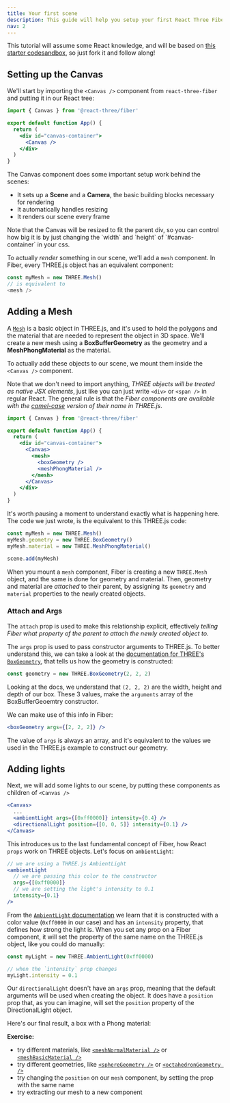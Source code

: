 ```yaml
---
title: Your first scene
description: This guide will help you setup your first React Three Fiber scene and introduce you to its core concepts.
nav: 2
---
```


This tutorial will assume some React knowledge, and will be based on [this starter codesandbox](), so just fork it and follow along!

## Setting up the Canvas

We'll start by importing the `<Canvas />` component from `react-three-fiber` and putting it in our React tree:

```jsx
import { Canvas } from '@react-three/fiber'

export default function App() {
  return (
    <div id="canvas-container">
      <Canvas />
    </div>
  )
}
```

The Canvas component does some important setup work behind the scenes:

- It sets up a **Scene** and a **Camera**, the basic building blocks necessary for rendering
- It automatically handles resizing
- It renders our scene every frame

<Hint>
  Note that the Canvas will be resized to fit the parent div, so you can control how big it is by
  just changing the `width` and `height` of `#canvas-container` in your css.
</Hint>

To actually _render_ something in our scene, we'll add a `mesh` component. In Fiber, every THREE.js object has an equivalent component:

```js
const myMesh = new THREE.Mesh()
// is equivalent to
<mesh />
```

## Adding a Mesh

A [`Mesh`](https://threejs.org/docs/#api/en/objects/Mesh) is a basic object in THREE.js, and it's used to hold the polygons and the material that are needed to represent the object in 3D space.
We'll create a new mesh using a **BoxBufferGeometry** as the geometry and a **MeshPhongMaterial** as the material.

To actually add these objects to our scene, we mount them inside the `<Canvas />` component.

Note that we don't need to import anything, _THREE objects will be treated as native JSX elements_, just like you can just write `<div>` or `<span />` in regular React.
The general rule is that the _Fiber components are available with the [camel-case](https://en.wikipedia.org/wiki/Camel_case) version of their name in THREE.js_.

```jsx
import { Canvas } from '@react-three/fiber'

export default function App() {
  return (
    <div id="canvas-container">
      <Canvas>
        <mesh>
          <boxGeometry />
          <meshPhongMaterial />
        </mesh>
      </Canvas>
    </div>
  )
}
```

It's worth pausing a moment to understand exactly what is happening here. The code we just wrote, is the equivalent to this THREE.js code:

```jsx
const myMesh = new THREE.Mesh()
myMesh.geometry = new THREE.BoxGeometry()
myMesh.material = new THREE.MeshPhongMaterial()

scene.add(myMesh)
```

When you mount a `mesh` component, Fiber is creating a new `THREE.Mesh` object, and the same is done for geometry and material.
Then, geometry and material are _attached_ to their parent, by assigning its `geometry` and `material` properties to the newly created objects.

### Attach and Args

The `attach` prop is used to make this relationship explicit, effectively _telling Fiber what property of the parent to attach the newly created object to_.

The `args` prop is used to pass constructor arguments to THREE.js.
To better understand this, we can take a look at the [documentation for THREE's `BoxGeometry`](https://threejs.org/docs/#api/en/geometries/BoxGeometry), that tells us how the geometry is constructed:

```js
const geometry = new THREE.BoxGeometry(2, 2, 2)
```

Looking at the docs, we understand that `(2, 2, 2)` are the width, height and depth of our box. These 3 values, make the `arguments` array of the BoxBufferGeoemtry constructor.

We can make use of this info in Fiber:

```jsx
<boxGeometry args={[2, 2, 2]} />
```

The value of `args` is always an array, and it's equivalent to the values we used in the THREE.js example to construct our geometry.

## Adding lights

Next, we will add some lights to our scene, by putting these components as children of `<Canvas />`

```jsx
<Canvas>
  ...
  <ambientLight args={[0xff0000]} intensity={0.4} />
  <directionalLight position={[0, 0, 5]} intensity={0.1} />
</Canvas>
```

This introduces us to the last fundamental concept of Fiber, how React `props` work on THREE objects. Let's focus on `ambientLight`:

```jsx
// we are using a THREE.js AmbientLight
<ambientLight
  // we are passing this color to the constructor
  args={[0xff0000]}
  // we are setting the light's intensity to 0.1
  intensity={0.1}
/>
```

From the [`AmbientLight` documentation](https://threejs.org/docs/#api/en/lights/AmbientLight) we learn that it is constructed with a color value (`0xff0000` in our case) and has an `intensity` property, that defines how strong the light is.
When you set any prop on a Fiber component, it will set the property of the same name on the THREE.js object, like you could do manually:

```jsx
const myLight = new THREE.AmbientLight(0xff0000)

// when the `intensity` prop changes
myLight.intensity = 0.1
```

Our `directionalLight` doesn't have an `args` prop, meaning that the default arguments will be used when creating the object. It does have a `position` prop that, as you can imagine, will set the `position` property of the DirectionalLight object.

Here's our final result, a box with a Phong material:

<Codesandbox id="12q81" />

**Exercise:**

- try different materials, like [`<meshNormalMaterial />`](https://threejs.org/docs/#api/en/materials/MeshNormalMaterial) or [`<meshBasicMaterial />`](https://threejs.org/docs/#api/en/materials/MeshBasicMaterial)
- try different geometries, like [`<sphereGeometry />`](https://threejs.org/docs/#api/en/geometries/SphereGeometry) or [`<octahedronGeometry />`](https://threejs.org/docs/#api/en/geometries/OctahedronGeometry)
- try changing the `position` on our `mesh` component, by setting the prop with the same name
- try extracting our mesh to a new component

<!--
Every scene starts with the `<Canvas />` component, which we can import from `react-three-fiber`:


In the example above, we can start getting familiar with some of the **basic concepts** of React Three Fiber:

1. We set a **camera** prop for the `<Canvas />` component. This is the initial position of Fiber's default **PerspectiveCamera** - which would otherwise be at `[0, 0, 5]`

2. We added a `<color />` component with `args` and `attach` props. This means that a new `THREE.Color` object will be created and set as the `background` property of the main `scene`.

```jsx
const color = new THREE.Color('black') // args is the arguments array, passed to the constructor
scene.background = color // set the property on a three.js object parent[attach] = object
```

3. We added a `<mesh />` component with a `<boxGeometry />` child. Any component with `geometry` or `material` in its name, will automatically attach to the corresponding property of its parent:

```js
const myMesh = new THREE.Mesh() // <mesh />
const myGeometry = new THREE.BoxGeometry() // <boxGeometry />

myMesh.geometry = myGeometry // set the `geometry` property on our mesh
```

The `Canvas` will fill its parent element (try changing the width and height of `.App` in
`src/styles.css`)

**React Three Fiber can render any object from three.js**, using these simple rules:

- components will be camel-case, so `THREE.Mesh` will be `<mesh />` and `THREE.BoxGeometry` will be `<boxGeometry />`
- constructor arguments will be passed via the `args` prop, so `new THREE.Color("red")` will become `<color args={["red"]} />`

This gives you an initial idea of how React Three Fiber will work, but let's dive deeper!

## Meshes, Geometries and Materials

In the previous example, we created a `<mesh />` component with a `<boxGeometry />` child.

This is equivalent to creating those objects in three.js, putting them together and adding them to the scene:

```js
const mesh = new THREE.Mesh()
const geometry = new THREE.BoxGeometry()

mesh.geometry = geometry
scene.add(mesh)
```

We can add materials in the same way, let's say we want to use [`THREE.MeshNormalMaterial`](), we will have to use a camel-case version of the name, in this case `<meshPhysicalMaterial />`:

<Codesandbox id="cvxpd" />

**Exercise:**

- try different materials, like [`<meshPhongMaterial />`](https://threejs.org/docs/#api/en/materials/MeshPhongMaterial) or [`<meshBasicMaterial />`](https://threejs.org/docs/#api/en/materials/MeshBasicMaterial)
- try different geometries, like [`<sphereGeometry />`](https://threejs.org/docs/#api/en/geometries/SphereGeometry) or [`<octahedronGeometry />`](https://threejs.org/docs/#api/en/geometries/OctahedronGeometry)

## Loading Textures

We will now add a simple [`texture`](https://threejs.org/docs/index.html#api/en/textures/Texture) to our box, to make it look less boring!

This example will introduce you to the concept of three's **Loaders**, Fiber's [**useLoader**](/api/useloader) hook and a sprinkle of React's **Suspense**.

<Codesandbox id="xxrlt" />

Let's take a closer look:

- we moved our box _mesh_ to its own component, since **React Three Fiber Hooks** can only be used inside `<Canvas />` children.
- we imported the `useLoader` hook from Fiber.
  _useLoader_ expects at least two arguments, the first being a three.js `Loader` constructor, and the second being the url of the resource you want to load
  ```jsx
  useLoader(THREE.TextureLoader, url)
  ```
- we wrapped our `<MyBox />` component with a React Suspense block.

  ```jsx
  <React.Suspense fallback={null}>
    <MyBox />
  </React.Suspense>
  ```

  By doing this, we tell React that our component should not be rendered until our texture is finished loading, and that instead we want to render whatever element is passed to `fallback`.
  We will be just using `null` for now, but we will build something nicer later!

  <Callout>
    React Suspense is a big topic, we will get back to it later, but if you want to learn more, you
    should read this page.
  </Callout>

- Finally, we assign our newly loaded texture to the `map` property of `MeshBasicMaterial`

**Exercise:**

- try scaling the texture and changing its wrapping modes:

```jsx
// texture is scaled down to repeat twice
myTexture.repeat.set(2, 2)
// texture will now repeat both horizontally and vertically
myTexture.wrapS = myTexture.wrapT = THREE.RepeatWrapping
```

You can just add these lines right after assigning `myTexture` (line 10).

We can also simplify our texture loading by using drei's
[`useTexture`](https://github.com/pmndrs/drei#usetexture)

## Loading 3D Models

Boxes are boring, we all know that. Let's load a `gltf` file, and get introduced to the React Three Fiber ecosystem:

We will add a new dependency to our project, [`@react-three/drei`](https://github.com/pmndrs/drei).
Drei is a collection of useful helpers and abstractions for Fiber, and we will use a few of its components to improve our example.

<Codesandbox id="kmdi5" />

- we put our files in `public/model`, so that our resource will be served by the web server
- we load our model with drei's [`useGLTF`](https://github.com/pmndrs/drei#usetexture). Here's what's happening, in detail:
  - Suspense is triggered by `useGLTF`, so our component will not render until it's done loading
  - The `.gltf` file is fetched
  - All the related files (binaries and images) are fetched
  - Suspense is resolved and our component can now finally render
- we destructure nodes (the model's objects) and materials and assign them to a mesh's geometry and material

BONUS: we can add [OrbitControls](https://threejs.org/docs/index.html#examples/en/controls/OrbitControls)
by using drei's `<OrbitControls />` component - try dragging and scrolling in the scene

Phew, that's a lot to unpack. We will make this process easier later, when we'll introduce the [**gltfjsx**](https://github.com/pmndrs/gltfjsx) utility.

**Exercise:**

- try console logging the result of `useGLTF`, to see just what's returned from the hook
- try to load a `.glb` file - you can find some free-to-use files here https://github.com/KhronosGroup/glTF-Sample-Models/

## Moving to components

We will now refactor our previous example to better use React's strong suite, components!

<Codesandbox id="wudry" />

In the example, we created a new `MyBox` component that will render a new `mesh`, and we reuse it twice, with different `position` and `color` props. -->
